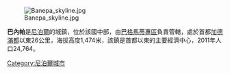 [[Image:Banepa_skyline.jpg|right]]

'''巴內帕'''是[[尼泊爾|尼泊爾]]的城鎮，位於該國中部，由[[巴格馬蒂專區|巴格馬蒂專區]]負責管轄，處於首都[[加德滿都|加德滿都]]以東26公里，海拔高度1,474米，該鎮是首都以東的主要經濟中心，2011年人口24,764。

{{Nepal-geo-stub}}
[[Category:尼泊爾城市|Category:尼泊爾城市]]